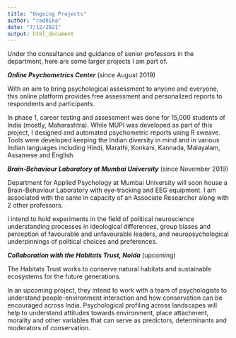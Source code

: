 ```yaml
---
title: "Ongoing Projects"
author: "radhika"
date: "7/12/2021"
output: html_document
---
```


Under the consultance and guidance of senior professors in the department, here are some larger projects I am part of. 

_**Online Psychometrics Center**_ (since August 2019)

With an aim to bring psychological assessment to anyone and everyone, this online platform provides free assessment and personalized reports to respondents and participants. 

In phase 1, career testing and assessment was done for 15,000 students of India (mostly, Maharashtra). While MUPI was developed as part of this project, I designed and automated psychometric reports using R sweave. Tools were developed keeping the Indian diversity in mind and in various Indian languages including Hindi, Marathi, Konkani, Kannada, Malayalam, Assamese and English. 


_**Brain-Behaviour Laboratory at Mumbai University**_ (since November 2019)

Department for Applied Psychology at Mumbai University will soon house a Brain-Behaviour Laboratory with eye-tracking and EEG equipment. I am associated with the same in capacity of an Associate Researcher along with 2 other professors. 

I intend to hold experiments in the field of political neuroscience understanding processes in ideological differences, group biases and perception of favourable and unfavourable leaders, and neuropsychological underpinnings of political choices and preferences. 

_**Collaboration with the Habitats Trust, Noida**_ (upcoming)

The Habitats Trust works to conserve natural habitats and sustainable ecosystems for the future generations. 

In an upcoming project, they intend to work with a team of psychologists to understand people-environment interaction and how conservation can be encouraged across India. Psychological profiling across landscapes will help to understand attitudes towards environment, place attachment, morality and other variables that can serve as predictors, determinants and moderators of conservation.
